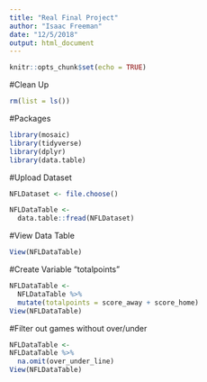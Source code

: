 ```yaml
---
title: "Real Final Project"
author: "Isaac Freeman"
date: "12/5/2018"
output: html_document
---
```


```r
knitr::opts_chunk$set(echo = TRUE)
```
#Clean Up
```r
rm(list = ls())
```
#Packages
```r
library(mosaic)
library(tidyverse)
library(dplyr)
library(data.table)
```
#Upload Dataset
```r
NFLDataset <- file.choose()

NFLDataTable <-
  data.table::fread(NFLDataset)
```
#View Data Table
```r
View(NFLDataTable)
```
#Create Variable "totalpoints"
```r
NFLDataTable <-
  NFLDataTable %>%
  mutate(totalpoints = score_away + score_home)
View(NFLDataTable)
```
#Filter out games without over/under
```r
NFLDataTable <-
NFLDataTable %>%
  na.omit(over_under_line)
View(NFLDataTable)
```

